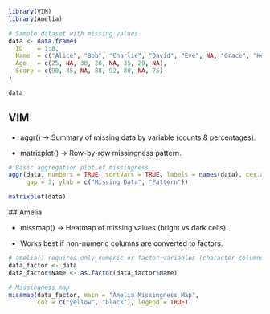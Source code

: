 
```r
library(VIM)
library(Amelia)

# Sample dataset with missing values
data <- data.frame(
  ID    = 1:8,
  Name  = c("Alice", "Bob", "Charlie", "David", "Eve", NA, "Grace", "Henry"),
  Age   = c(25, NA, 30, 28, NA, 35, 29, NA),
  Score = c(90, 85, NA, 88, 92, 80, NA, 75)
)

data


```

## VIM

- aggr() → Summary of missing data by variable (counts & percentages).

- matrixplot() → Row-by-row missingness pattern.

```r
# Basic aggregation plot of missingness
aggr(data, numbers = TRUE, sortVars = TRUE, labels = names(data), cex.axis = 0.7,
     gap = 3, ylab = c("Missing Data", "Pattern"))

matrixplot(data)
```

 ## Amelia
 
- missmap() → Heatmap of missing values (bright vs dark cells).

- Works best if non-numeric columns are converted to factors.

```r
# amelia() requires only numeric or factor variables (character columns should be factors)
data_factor <- data
data_factor$Name <- as.factor(data_factor$Name)

# Missingness map
missmap(data_factor, main = "Amelia Missingness Map",
        col = c("yellow", "black"), legend = TRUE)


```

